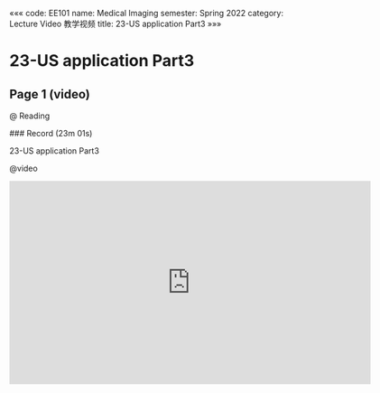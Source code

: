 «««
code: EE101
name: Medical Imaging
semester: Spring 2022
category: Lecture Video 教学视频
title: 23-US application Part3
»»»

# 23-US application Part3

## Page 1 (video)

@ Reading

<div class="markdown-body">
### Record (23m 01s)

23-US application Part3
</div>

@video

<iframe src="https://sbbrisk.com/e/zcoh781jf5y8.html" frameborder=0 marginwidth=0 marginheight=0 scrolling=no width=640 height=360 allowfullscreen></iframe>
